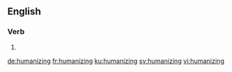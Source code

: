==English==

===Verb===
{{head|en|present participle}}

# {{present participle of|humanize|lang=en}}

[[de:humanizing]]
[[fr:humanizing]]
[[ku:humanizing]]
[[sv:humanizing]]
[[vi:humanizing]]
